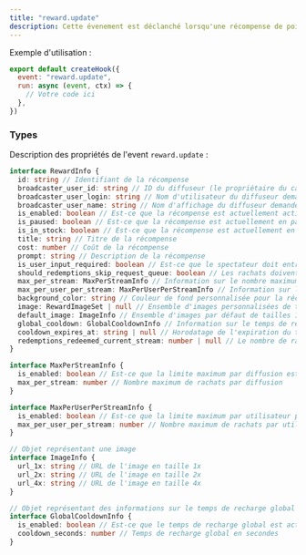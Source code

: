 ```yaml
---
title: "reward.update"
description: Cette évenement est déclanché lorsqu'une récompense de point de chaine est modifiée.
---
```


Exemple d'utilisation :

```javascript
export default createHook({
  event: "reward.update",
  run: async (event, ctx) => {
    // Votre code ici
  },
})
```

### Types

Description des propriétés de l'event `reward.update` :

```typescript
interface RewardInfo {
  id: string // Identifiant de la récompense
  broadcaster_user_id: string // ID du diffuseur (le propriétaire du canal) demandé
  broadcaster_user_login: string // Nom d'utilisateur du diffuseur demandé
  broadcaster_user_name: string // Nom d'affichage du diffuseur demandé
  is_enabled: boolean // Est-ce que la récompense est actuellement activée. Si false, la récompense n'apparaîtra pas aux spectateurs.
  is_paused: boolean // Est-ce que la récompense est actuellement en pause. Si true, les spectateurs ne peuvent pas la racheter.
  is_in_stock: boolean // Est-ce que la récompense est actuellement en stock. Si false, les spectateurs ne peuvent pas la racheter.
  title: string // Titre de la récompense
  cost: number // Coût de la récompense
  prompt: string // Description de la récompense
  is_user_input_required: boolean // Est-ce que le spectateur doit entrer des informations lorsqu'il rachète la récompense.
  should_redemptions_skip_request_queue: boolean // Les rachats doivent-ils être marqués comme "accomplis" immédiatement lorsqu'ils sont rachetés et sauter la file d'attente de demande normale au lieu d'être marqués comme "non accomplis".
  max_per_stream: MaxPerStreamInfo // Information sur le nombre maximum de rachats par diffusion
  max_per_user_per_stream: MaxPerUserPerStreamInfo // Information sur le nombre maximum de rachats par utilisateur par diffusion
  background_color: string // Couleur de fond personnalisée pour la récompense. Format : Hexadécimal avec le préfixe #. Exemple : #FA1ED2.
  image: RewardImageSet | null // Ensemble d'images personnalisées de tailles 1x, 2x et 4x pour la récompense. Peut être nul (null) s'il n'y a pas d'images téléchargées.
  default_image: ImageInfo // Ensemble d'images par défaut de tailles 1x, 2x et 4x pour la récompense.
  global_cooldown: GlobalCooldownInfo // Information sur le temps de recharge global
  cooldown_expires_at: string | null // Horodatage de l'expiration du temps de recharge. null si la récompense n'est pas en temps de recharge.
  redemptions_redeemed_current_stream: number | null // Le nombre de rachats effectués lors du flux en direct actuel. Compte contre la limite max_per_stream. null si le flux du diffuseur n'est pas en direct ou si max_per_stream n'est pas activé.
}

interface MaxPerStreamInfo {
  is_enabled: boolean // Est-ce que la limite maximum par diffusion est activée
  max_per_stream: number // Nombre maximum de rachats par diffusion
}

interface MaxPerUserPerStreamInfo {
  is_enabled: boolean // Est-ce que la limite maximum par utilisateur par diffusion est activée
  max_per_user_per_stream: number // Nombre maximum de rachats par utilisateur par diffusion
}

// Objet représentant une image
interface ImageInfo {
  url_1x: string // URL de l'image en taille 1x
  url_2x: string // URL de l'image en taille 2x
  url_4x: string // URL de l'image en taille 4x
}

// Objet représentant des informations sur le temps de recharge global
interface GlobalCooldownInfo {
  is_enabled: boolean // Est-ce que le temps de recharge global est activé
  cooldown_seconds: number // Temps de recharge global en secondes
}
```
